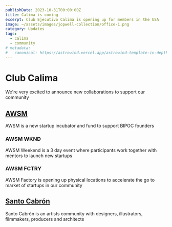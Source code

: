 ```yaml
---
publishDate: 2023-10-31T00:00:00Z
title: Calima is coming
excerpt: Club Ejecutivo Calima is opening up for members in the USA
image: ~/assets/images/jopwell-collection/office-1.png
category: Updates
tags:
  - calima
  - community
# metadata:
#   canonical: https://astrowind.vercel.app/astrowind-template-in-depth
---
```


# Club Calima

We're very excited to announce new collaborations to support our community

## [AWSM](https://awsm.vc)

AWSM is a new startup incubator and fund to support BIPOC founders

### AWSM WKND

AWSM Weekend is a 3 day event where participants work together with mentors to launch new startups

### AWSM FCTRY

AWSM Factory is opening up physical locations to accelerate the go to market of startups in our community

## [Santo Cabrón](https://awsm.vc)

Santo Cabrón is an artists community with designers, illustrators, filmmakers, producers and architects
